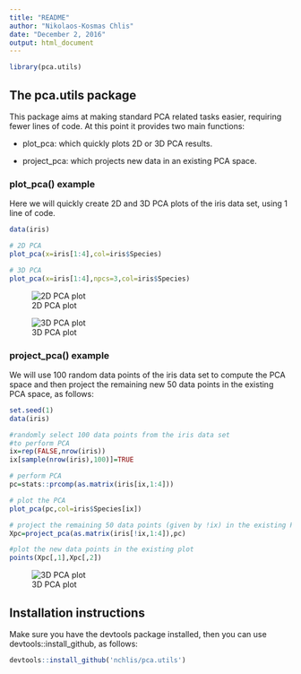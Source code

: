 ```yaml
---
title: "README"
author: "Nikolaos-Kosmas Chlis"
date: "December 2, 2016"
output: html_document
---
```


```r

library(pca.utils)
```

## The pca.utils package

This package aims at making standard PCA related tasks easier, requiring fewer lines of code.
At this point it provides two main functions:

* plot_pca: which quickly plots 2D or 3D PCA results.

* project_pca: which projects new data in an existing PCA space.

### plot_pca() example

Here we will quickly create 2D and 3D PCA plots of the iris data set, using 1 line of code.
```r

data(iris)

# 2D PCA
plot_pca(x=iris[1:4],col=iris$Species)

# 3D PCA
plot_pca(x=iris[1:4],npcs=3,col=iris$Species)
```

![2D PCA plot](pca2d.png)

![3D PCA plot](pca3d.png)

### project_pca() example

We will use 100 random data points of the iris data set to compute the PCA space and then
project the remaining new 50 data points in the existing PCA space, as follows:

```r

set.seed(1)
data(iris)

#randomly select 100 data points from the iris data set
#to perform PCA
ix=rep(FALSE,nrow(iris))
ix[sample(nrow(iris),100)]=TRUE

# perform PCA
pc=stats::prcomp(as.matrix(iris[ix,1:4]))

# plot the PCA
plot_pca(pc,col=iris$Species[ix])

# project the remaining 50 data points (given by !ix) in the existing PCA space
Xpc=project_pca(as.matrix(iris[!ix,1:4]),pc)

#plot the new data points in the existing plot
points(Xpc[,1],Xpc[,2])
```

![3D PCA plot](project_pca.png)

## Installation instructions

Make sure you have the devtools package installed,
then you can use devtools::install_github, as follows:

```r
devtools::install_github('nchlis/pca.utils')
```
